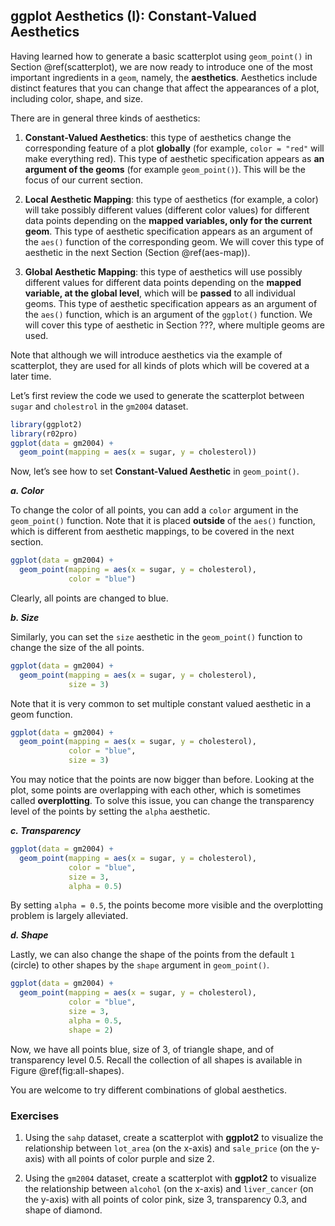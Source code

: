## ggplot Aesthetics (I): Constant-Valued Aesthetics {#aes-constant-value}

Having learned how to generate a basic scatterplot using `geom_point()` in Section \@ref(scatterplot), we are now ready to introduce one of the most important ingredients in a `geom`, namely, the **aesthetics**. Aesthetics include distinct features that you can change that affect the appearances of a plot, including color, shape, and size.

There are in general three kinds of aesthetics:

1. **Constant-Valued Aesthetics**: this type of aesthetics change the corresponding feature of a plot **globally** (for example, `color = "red"` will make everything red). This type of aesthetic specification appears as **an argument of the geoms** (for example `geom_point()`). This will be the focus of our current section. 

2. **Local Aesthetic Mapping**: this type of aesthetics (for example, a color) will take possibly different values (different color values) for different data points depending on the **mapped variables, only for the current geom**. This type of aesthetic specification appears as an argument of the `aes()` function of the corresponding geom. We will cover this type of aesthetic in the next Section (Section \@ref(aes-map)).

3. **Global Aesthetic Mapping**: this type of aesthetics will use possibly different values for different data points depending on the **mapped variable, at the global level**, which will be **passed** to all individual geoms. This type of aesthetic specification appears as an argument of the `aes()` function, which is an argument of the `ggplot()` function. We will cover this type of aesthetic in Section ???, where multiple geoms are used. 

::: {.infobox .caution data-latex="{caution}"}
Note that although we will introduce aesthetics via the example of scatterplot, they are used for all kinds of plots which will be covered at a later time. 
::: 


Let's first review the code we used to generate the scatterplot between `sugar` and `cholestrol` in the `gm2004` dataset.

```r
library(ggplot2)
library(r02pro)
ggplot(data = gm2004) + 
  geom_point(mapping = aes(x = sugar, y = cholesterol))
```

Now, let's see how to set **Constant-Valued Aesthetic** in `geom_point()`. 

***a. Color***

To change the color of all points, you can add a `color` argument in the `geom_point()` function. Note that it is placed **outside** of the `aes()` function, which is different from aesthetic mappings, to be covered in the next section.

```r
ggplot(data = gm2004) + 
  geom_point(mapping = aes(x = sugar, y = cholesterol),
             color = "blue")
```

Clearly, all points are changed to blue. 

***b. Size***

Similarly, you can set the `size` aesthetic in the `geom_point()` function to change the size of the all points.

```r
ggplot(data = gm2004) + 
  geom_point(mapping = aes(x = sugar, y = cholesterol),
             size = 3)
```

Note that it is very common to set multiple constant valued aesthetic in a geom function.

```r
ggplot(data = gm2004) + 
  geom_point(mapping = aes(x = sugar, y = cholesterol),
             color = "blue",
             size = 3)
```

You may notice that the points are now bigger than before. Looking at the plot, some points are overlapping with each other, which is sometimes called **overplotting**. To solve this issue, you can change the transparency level of the points by setting the `alpha` aesthetic. 

***c. Transparency***

```r
ggplot(data = gm2004) + 
  geom_point(mapping = aes(x = sugar, y = cholesterol),
             color = "blue",
             size = 3, 
             alpha = 0.5)
```

By setting `alpha = 0.5`, the points become more visible and the overplotting problem is largely alleviated. 

***d. Shape***

Lastly, we can also change the shape of the points from the default `1` (circle) to other shapes by the `shape` argument in `geom_point()`. 

```r
ggplot(data = gm2004) + 
  geom_point(mapping = aes(x = sugar, y = cholesterol),
             color = "blue",
             size = 3, 
             alpha = 0.5,
             shape = 2)
```


Now, we have all points blue, size of 3, of triangle shape, and of transparency level 0.5. Recall the collection of all shapes is available in Figure \@ref(fig:all-shapes).

You are welcome to try different combinations of global aesthetics.


### Exercises


1.	Using the `sahp` dataset, create a scatterplot with **ggplot2** to visualize the relationship between `lot_area` (on the x-axis) and `sale_price` (on the y-axis) with all points of color purple and size 2.   

2. Using the `gm2004` dataset, create a scatterplot with **ggplot2** to visualize the relationship between `alcohol` (on the x-axis) and `liver_cancer` (on the y-axis) with all points of color pink, size 3, transparency 0.3, and shape of diamond. 




